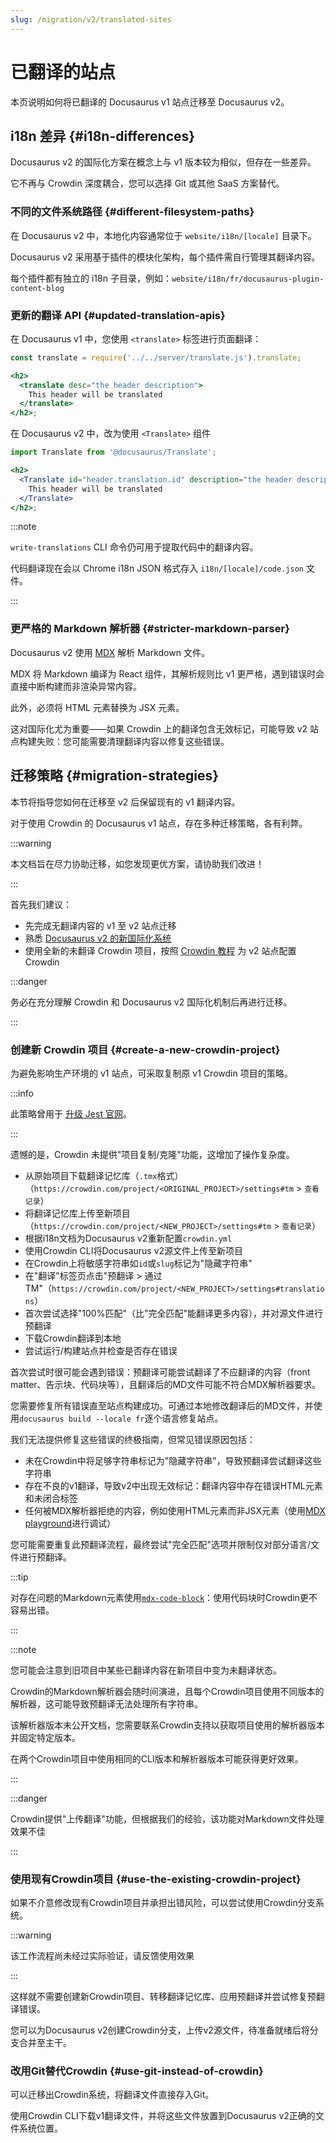 ```yaml
---
slug: /migration/v2/translated-sites
---
```


# 已翻译的站点

本页说明如何将已翻译的 Docusaurus v1 站点迁移至 Docusaurus v2。

## i18n 差异 {#i18n-differences}

Docusaurus v2 的国际化方案在概念上与 v1 版本较为相似，但存在一些差异。

它不再与 Crowdin 深度耦合，您可以选择 Git 或其他 SaaS 方案替代。

### 不同的文件系统路径 {#different-filesystem-paths}

在 Docusaurus v2 中，本地化内容通常位于 `website/i18n/[locale]` 目录下。

Docusaurus v2 采用基于插件的模块化架构，每个插件需自行管理其翻译内容。

每个插件都有独立的 i18n 子目录，例如：`website/i18n/fr/docusaurus-plugin-content-blog`

### 更新的翻译 API {#updated-translation-apis}

在 Docusaurus v1 中，您使用 `<translate>` 标签进行页面翻译：

```jsx
const translate = require('../../server/translate.js').translate;

<h2>
  <translate desc="the header description">
    This header will be translated
  </translate>
</h2>;
```

在 Docusaurus v2 中，改为使用 `<Translate>` 组件

```jsx
import Translate from '@docusaurus/Translate';

<h2>
  <Translate id="header.translation.id" description="the header description">
    This header will be translated
  </Translate>
</h2>;
```

:::note

`write-translations` CLI 命令仍可用于提取代码中的翻译内容。

代码翻译现在会以 Chrome i18n JSON 格式存入 `i18n/[locale]/code.json` 文件。

:::

### 更严格的 Markdown 解析器 {#stricter-markdown-parser}

Docusaurus v2 使用 [MDX](https://mdxjs.com/) 解析 Markdown 文件。

MDX 将 Markdown 编译为 React 组件，其解析规则比 v1 更严格，遇到错误时会直接中断构建而非渲染异常内容。

此外，必须将 HTML 元素替换为 JSX 元素。

这对国际化尤为重要——如果 Crowdin 上的翻译包含无效标记，可能导致 v2 站点构建失败：您可能需要清理翻译内容以修复这些错误。

## 迁移策略 {#migration-strategies}

本节将指导您如何在迁移至 v2 后保留现有的 v1 翻译内容。

对于使用 Crowdin 的 Docusaurus v1 站点，存在多种迁移策略，各有利弊。

:::warning

本文档旨在尽力协助迁移，如您发现更优方案，请协助我们改进！

:::

首先我们建议：

- 先完成无翻译内容的 v1 至 v2 站点迁移
- 熟悉 [Docusaurus v2 的新国际化系统](../../i18n/i18n-introduction.mdx)
- 使用全新的未翻译 Crowdin 项目，按照 [Crowdin 教程](../../i18n/i18n-crowdin.mdx) 为 v2 站点配置 Crowdin

:::danger

务必在充分理解 Crowdin 和 Docusaurus v2 国际化机制后再进行迁移。

:::

### 创建新 Crowdin 项目 {#create-a-new-crowdin-project}

为避免影响生产环境的 v1 站点，可采取复制原 v1 Crowdin 项目的策略。

:::info

此策略曾用于 [升级 Jest 官网](https://jestjs.io/blog/2021/03/09/jest-website-upgrade)。

:::

遗憾的是，Crowdin 未提供"项目复制/克隆"功能，这增加了操作复杂度。

- 从原始项目下载翻译记忆库（`.tmx`格式）（`https://crowdin.com/project/<ORIGINAL_PROJECT>/settings#tm` > `查看记录`）
- 将翻译记忆库上传至新项目（`https://crowdin.com/project/<NEW_PROJECT>/settings#tm` > `查看记录`）
- 根据i18n文档为Docusaurus v2重新配置`crowdin.yml`
- 使用Crowdin CLI将Docusaurus v2源文件上传至新项目
- 在Crowdin上将敏感字符串如`id`或`slug`标记为"隐藏字符串"
- 在"翻译"标签页点击"预翻译 > 通过TM"（`https://crowdin.com/project/<NEW_PROJECT>/settings#translations`）
- 首次尝试选择"100%匹配"（比"完全匹配"能翻译更多内容），并对源文件进行预翻译
- 下载Crowdin翻译到本地
- 尝试运行/构建站点并检查是否存在错误

首次尝试时很可能会遇到错误：预翻译可能尝试翻译了不应翻译的内容（front matter、告示块、代码块等），且翻译后的MD文件可能不符合MDX解析器要求。

您需要修复所有错误直至站点构建成功。可通过本地修改翻译后的MD文件，并使用`docusaurus build --locale fr`逐个语言修复站点。

我们无法提供修复这些错误的终极指南，但常见错误原因包括：

- 未在Crowdin中将足够字符串标记为"隐藏字符串"，导致预翻译尝试翻译这些字符串
- 存在不良的v1翻译，导致v2中出现无效标记：翻译内容中存在错误HTML元素和未闭合标签
- 任何被MDX解析器拒绝的内容，例如使用HTML元素而非JSX元素（使用[MDX playground](https://mdxjs.com/playground/)进行调试）

您可能需要重复此预翻译流程，最终尝试"完全匹配"选项并限制仅对部分语言/文件进行预翻译。

:::tip

对存在问题的Markdown元素使用[`mdx-code-block`](../../i18n/i18n-crowdin.mdx#mdx-solutions)：使用代码块时Crowdin更不容易出错。

:::

:::note

您可能会注意到旧项目中某些已翻译内容在新项目中变为未翻译状态。

Crowdin的Markdown解析器会随时间演进，且每个Crowdin项目使用不同版本的解析器，这可能导致预翻译无法处理所有字符串。

该解析器版本未公开文档，您需要联系Crowdin支持以获取项目使用的解析器版本并固定特定版本。

在两个Crowdin项目中使用相同的CLI版本和解析器版本可能获得更好效果。

:::

:::danger

Crowdin提供"上传翻译"功能，但根据我们的经验，该功能对Markdown文件处理效果不佳

:::

### 使用现有Crowdin项目 {#use-the-existing-crowdin-project}

如果不介意修改现有Crowdin项目并承担出错风险，可以尝试使用Crowdin分支系统。

:::warning

该工作流程尚未经过实际验证，请反馈使用效果

:::

这样就不需要创建新Crowdin项目、转移翻译记忆库、应用预翻译并尝试修复预翻译错误。

您可以为Docusaurus v2创建Crowdin分支，上传v2源文件，待准备就绪后将分支合并至主干。

### 改用Git替代Crowdin {#use-git-instead-of-crowdin}

可以迁移出Crowdin系统，将翻译文件直接存入Git。

使用Crowdin CLI下载v1翻译文件，并将这些文件放置到Docusaurus v2正确的文件系统位置。